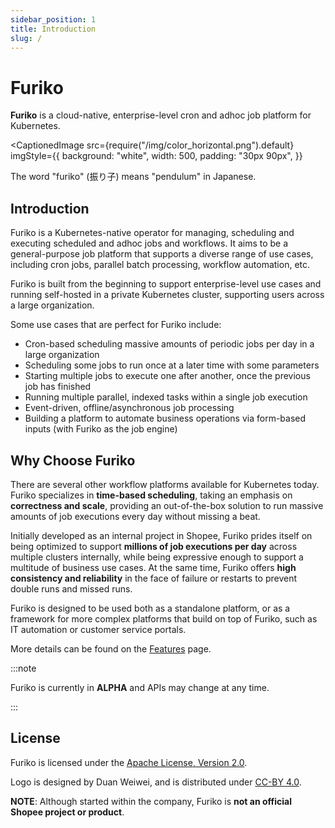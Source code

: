 ```yaml
---
sidebar_position: 1
title: Introduction
slug: /
---
```



# Furiko

**Furiko** is a cloud-native, enterprise-level cron and adhoc job platform for Kubernetes.

<CaptionedImage
  src={require("/img/color_horizontal.png").default}
  imgStyle={{
    background: "white",
    width: 500,
    padding: "30px 90px",
  }}
>
  The word "furiko" (振り子) means "pendulum" in Japanese.
</CaptionedImage>

## Introduction

Furiko is a Kubernetes-native operator for managing, scheduling and executing scheduled and adhoc jobs and workflows. It aims to be a general-purpose job platform that supports a diverse range of use cases, including cron jobs, parallel batch processing, workflow automation, etc.

Furiko is built from the beginning to support enterprise-level use cases and running self-hosted in a private Kubernetes cluster, supporting users across a large organization.

Some use cases that are perfect for Furiko include:

- Cron-based scheduling massive amounts of periodic jobs per day in a large organization
- Scheduling some jobs to run once at a later time with some parameters
- Starting multiple jobs to execute one after another, once the previous job has finished
- Running multiple parallel, indexed tasks within a single job execution
- Event-driven, offline/asynchronous job processing
- Building a platform to automate business operations via form-based inputs (with Furiko as the job engine)

## Why Choose Furiko

There are several other workflow platforms available for Kubernetes today. Furiko specializes in **time-based scheduling**, taking an emphasis on **correctness and scale**, providing an out-of-the-box solution to run massive amounts of job executions every day without missing a beat.

Initially developed as an internal project in Shopee, Furiko prides itself on being optimized to support **millions of job executions per day** across multiple clusters internally, while being expressive enough to support a multitude of business use cases. At the same time, Furiko offers **high consistency and reliability** in the face of failure or restarts to prevent double runs and missed runs.

Furiko is designed to be used both as a standalone platform, or as a framework for more complex platforms that build on top of Furiko, such as IT automation or customer service portals.

More details can be found on the [Features](./features.md) page.

:::note

Furiko is currently in **ALPHA** and APIs may change at any time.

:::

## License

Furiko is licensed under the [Apache License, Version 2.0](https://www.apache.org/licenses/LICENSE-2.0.txt).

Logo is designed by Duan Weiwei, and is distributed under [CC-BY 4.0](https://creativecommons.org/licenses/by/4.0/).

**NOTE**: Although started within the company, Furiko is **not an official Shopee project or product**.
